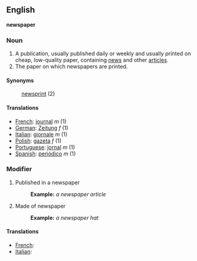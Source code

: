 ==English==
'''newspaper'''

===Noun===

#A publication, usually published daily or weekly and usually printed on cheap, low-quality paper, containing [[news]] and other [[article]]s.
#The paper on which newspapers are printed.

====Synonyms====

:[[newsprint]] (2)

====Translations====

*[[French]]: [[journal]] ''m'' (1)
*[[German]]: [[Zeitung]] ''f'' (1)
*[[Italian]]: [[giornale]] ''m'' (1)
*[[Polish]]: [[gazeta]] ''f'' (1)
*[[Portuguese]]: [[jornal]] ''m'' (1)
*[[Spanish]]: [[periódico]] ''m'' (1)

===Modifier===

#Published in a newspaper
#:'''Example:''' ''a newspaper article''
#Made of newspaper
#:'''Example:''' ''a newspaper hat''

====Translations====

*[[French]]: [[ ]]
*[[Italian]]: [[ ]]